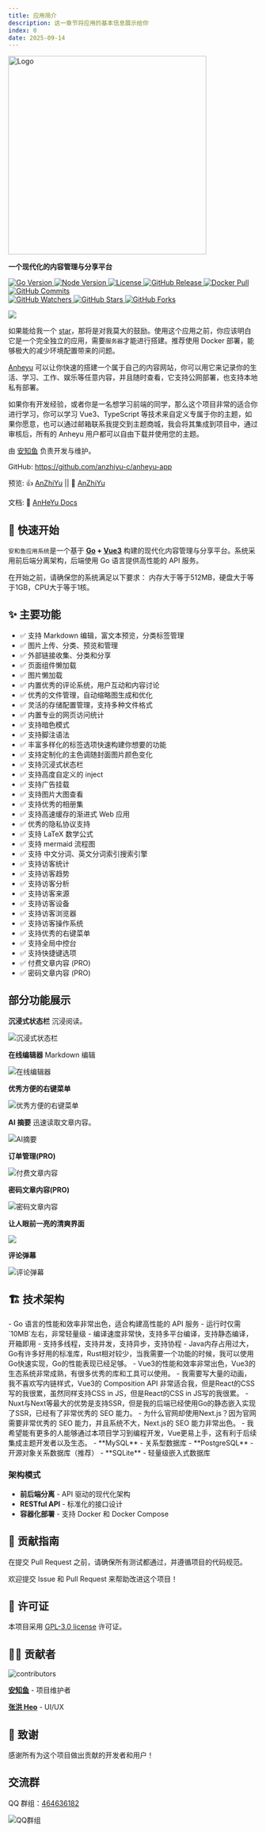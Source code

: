 ```yaml
---
title: 应用简介
description: 这一章节将应用的基本信息展示给你
index: 0
date: 2025-09-14
---
```


<div className="flex flex-col items-center text-center">
  <a href="https://github.com/anzhiyu-c/anheyu-app" target="_blank" title="访问项目仓库">
    <img
      src="https://upload-bbs.miyoushe.com/upload/2025/08/27/125766904/445bc304fe1a5edf8c0250beac0731b5_953439680145318785.png"
      height="400"
      alt="Logo"
      className="!m-0"
      style={{ width: "auto" }}
    />
  </a>

  <p className="mt-4">
    <strong>一个现代化的内容管理与分享平台</strong>
  </p>
</div>

<div className="flex flex-col items-center text-center">

  <div className="flex gap-2">
    
  <a title="Go Version" target="_blank" href="https://go.dev/">
    <img className="!m-0" alt="Go Version" src="https://img.shields.io/badge/Go-%3E%3D%201.24.4-91DEFA?style=flat" />
  </a>
  <a title="Node.js Version" target="_blank" href="https://nodejs.org/">
    <img className="!m-0" alt="Node Version" src="https://img.shields.io/badge/Node-%3E%3D%2020.19.4-yellowgreen?style=flat" />
  </a>
  <a title="License" target="_blank" href="https://github.com/anzhiyu-c/anheyu-app/blob/main/LICENSE">
    <img className="!m-0" alt="License" src="https://img.shields.io/github/license/anzhiyu-c/anheyu-app.svg?style=flat" />
  </a>
  <a title="GitHub Release" target="_blank" href="https://github.com/anzhiyu-c/anheyu-app/releases">
    <img className="!m-0" alt="GitHub Release" src="https://img.shields.io/github/v/release/anzhiyu-c/anheyu-app?style=flat" />
  </a>
  <a title="Docker Pulls" target="_blank" href="https://hub.docker.com/r/anheyu/anheyu-backend">
    <img
     className="!m-0"
      alt="Docker Pull"
      src="https://img.shields.io/docker/pulls/anheyu/anheyu-backend?color=red&label=Docker%20Pull"
    />
  </a>
  <a  title="GitHub Commits" target="_blank" href="https://github.com/anzhiyu-c/anheyu-app/commits/main">
    <img
    className="!m-0"
      alt="GitHub Commits"
      src="https://img.shields.io/github/commit-activity/m/anzhiyu-c/anheyu-app.svg?style=flat&color=brightgreen&label=commits"
    />
  </a>
  </div>
  <div className="flex gap-2">
    <a title="GitHub Watchers" target="_blank" href="https://github.com/anzhiyu-c/anheyu-app/watchers">
      <img
        alt="GitHub Watchers"
        src="https://img.shields.io/github/watchers/anzhiyu-c/anheyu-app.svg?label=Watchers&style=social"
      />
    </a>
    <a title="GitHub Stars" target="_blank" href="https://github.com/anzhiyu-c/anheyu-app/stargazers">
      <img
        alt="GitHub Stars"
        src="https://img.shields.io/github/stars/anzhiyu-c/anheyu-app.svg?label=Stars&style=social"
      />
    </a>
    <a title="GitHub Forks" target="_blank" href="https://github.com/anzhiyu-c/anheyu-app/network/members">
      <img
        alt="GitHub Forks"
        src="https://img.shields.io/github/forks/anzhiyu-c/anheyu-app.svg?label=Forks&style=social"
      />
    </a>
  </div>
</div>

![](https://upload-bbs.miyoushe.com/upload/2025/10/28/125766904/04eea66306f81b76b4e3623ee098bf40_3240315038986097575.png?x-oss-process=image/format,avif)

如果能给我一个 [star](https://github.com/anzhiyu-c/anheyu-app)，那将是对我莫大的鼓励。使用这个应用之前，你应该明白它是一个完全独立的应用，需要`服务器`才能进行搭建。推荐使用 Docker 部署，能够极大的减少环境配置带来的问题。

[Anheyu](https://github.com/anzhiyu-c/anheyu-app) 可以让你快速的搭建一个属于自己的内容网站，你可以用它来记录你的生活、学习、工作、娱乐等任意内容，并且随时查看，它支持公网部署，也支持本地私有部署。

如果你有开发经验，或者你是一名想学习前端的同学，那么这个项目非常的适合你进行学习，你可以学习 Vue3、TypeScript 等技术来自定义专属于你的主题，如果你愿意，也可以通过邮箱联系我提交到主题商城，我会将其集成到项目中，通过审核后，所有的 Anheyu 用户都可以自由下载并使用您的主题。

由 [安知鱼](https://github.com/anzhiyu-c) 负责开发与维护。

GitHub: https://github.com/anzhiyu-c/anheyu-app

预览: 👍 [AnZhiYu](https://anheyu.com/) || 🤞 [AnZhiYu](https://index.anheyu.com/)

文档: 📖 [AnHeYu Docs](https://anheyu.com/posts/Z3MC)

## 🚀 快速开始

`安和鱼应用系统`是一个基于 **[Go](https://go.dev/) + [Vue3](https://vuejs.org/)** 构建的现代化内容管理与分享平台。系统采用前后端分离架构，后端使用 Go 语言提供高性能的 API 服务。

<Callout type="info" title="系统要求">
  在开始之前，请确保您的系统满足以下要求： 内存大于等于512MB，硬盘大于等于1GB，CPU大于等于1核。
</Callout>

## ✨ 主要功能

- ✅ 支持 Markdown 编辑，富文本预览，分类标签管理
- ✅ 图片上传、分类、预览和管理
- ✅ 外部链接收集、分类和分享
- ✅ 页面组件懒加载
- ✅ 图片懒加载
- ✅ 内置优秀的评论系统，用户互动和内容讨论
- ✅ 优秀的文件管理，自动缩略图生成和优化
- ✅ 灵活的存储配置管理，支持多种文件格式
- ✅ 内置专业的网页访问统计
- ✅ 支持暗色模式
- ✅ 支持脚注语法
- ✅ 丰富多样化的标签选项快速构建你想要的功能
- ✅ 支持定制化的主色调随封面图片颜色变化
- ✅ 支持沉浸式状态栏
- ✅ 支持高度自定义的 inject
- ✅ 支持广告挂载
- ✅ 支持图片大图查看
- ✅ 支持优秀的相册集
- ✅ 支持高速缓存的渐进式 Web 应用
- ✅ 优秀的隐私协议支持
- ✅ 支持 LaTeX 数学公式
- ✅ 支持 mermaid 流程图
- ✅ 支持 中文分词、英文分词索引搜索引擎
- ✅ 支持访客统计
- ✅ 支持访客趋势
- ✅ 支持访客分析
- ✅ 支持访客来源
- ✅ 支持访客设备
- ✅ 支持访客浏览器
- ✅ 支持访客操作系统
- ✅ 支持优秀的右键菜单
- ✅ 支持全局中控台
- ✅ 支持快捷键选项
- ✅ 付费文章内容 (PRO)
- ✅ 密码文章内容 (PRO)

## 部分功能展示

**沉浸式状态栏** 沉浸阅读。

![沉浸式状态栏](https://upload-bbs.miyoushe.com/upload/2025/09/14/125766904/bf586849d38243f9d62ffd10aaac9c92_3495839897391648835.png?x-oss-process=image/format,avif)

**在线编辑器** Markdown 编辑

![在线编辑器](https://upload-bbs.miyoushe.com/upload/2025/09/15/125766904/d48ebac100429fe8dce19e48ec3b40a3_3855955480928949790.png?x-oss-process=image/format,avif)

**优秀方便的右键菜单**

<img
  src="https://upload-bbs.miyoushe.com/upload/2025/09/14/125766904/ab037790230c2a67f7c8e426cd8ce677_4442694850992921405.png?x-oss-process=image/format,avif"
  alt="优秀方便的右键菜单"
  className="w-[50%]"
/>

**AI 摘要** 迅速读取文章内容。

![AI摘要](https://upload-bbs.miyoushe.com/upload/2025/09/14/125766904/3e4d676c64930e1c573393420dc2cba5_2848259665925430.png?x-oss-process=image/format,avif)

**订单管理(PRO)**

![付费文章内容](https://upload-bbs.miyoushe.com/upload/2025/09/17/125766904/4410b49e38af24bef72e6ae555495e09_6600710485516302903.png?x-oss-process=image/format,avif)

**密码文章内容(PRO)**

![密码文章内容](https://upload-bbs.miyoushe.com/upload/2025/09/17/125766904/8baeeafcb2cf9caf72c84b89f2c69d67_5541575116482903287.png?x-oss-process=image/format,avif)

**让人眼前一亮的清爽界面**

![](https://upload-bbs.miyoushe.com/upload/2025/09/14/125766904/22019d7c234b154ae6745ae8960188c4_4555570664614593804.png?x-oss-process=image/format,avif)

**评论弹幕**

![评论弹幕](https://upload-bbs.miyoushe.com/upload/2025/09/14/125766904/9ad29d18db96115f483ddf15b8af9b57_7214154697962036777.png?x-oss-process=image/format,avif)

## 🏗️ 技术架构

<Accordions type="single">
  <Accordion title="为什么要使用 GO作为后端？而不是Java或者 Rust">
    - Go 语言的性能和效率非常出色，适合构建高性能的 API 服务 - 运行时仅需`10MB`左右，非常轻量级 -
    编译速度非常快，支持多平台编译，支持静态编译，开箱即用 - 支持多线程，支持并发，支持异步，支持协程 -
    Java内存占用过大，Go有许多好用的标准库，Rust相对较少，当我需要一个功能的时候，我可以使用Go快速实现，Go的性能表现已经足够。
  </Accordion>
  <Accordion title="为什么选择使用Vue3作为前端？而不是React/Nuxt.js/Next.js">
 - Vue3的性能和效率非常出色，Vue3的生态系统非常成熟，有很多优秀的库和工具可以使用。
 - 我需要写大量的动画，我不喜欢写内链样式，Vue3的 Composition API 非常适合我，但是React的CSS写的我很累，虽然同样支持CSS in JS，但是React的CSS in JS写的我很累。
 - Nuxt与Next等最大的优势是支持SSR，但是我的后端已经使用Go的静态嵌入实现了SSR，已经有了非常优秀的 SEO 能力。
 - 为什么官网却使用Next.js？因为官网需要非常优秀的 SEO 能力，并且系统不大，Next.js的 SEO 能力非常出色。
 - 我希望能有更多的人能够通过本项目学习到编程开发，Vue更易上手，这有利于后续集成主题开发者以及生态。
  </Accordion>

  <Accordion title="支持哪些数据库？">
 - **MySQL** - 关系型数据库
 - **PostgreSQL** - 开源对象关系数据库（推荐）
 - **SQLite** - 轻量级嵌入式数据库
  </Accordion>
</Accordions>

### 架构模式

- **前后端分离** - API 驱动的现代化架构
- **RESTful API** - 标准化的接口设计
- **容器化部署** - 支持 Docker 和 Docker Compose

## 🤝 贡献指南

<Callout type="warn" title="注意事项">
  在提交 Pull Request 之前，请确保所有测试都通过，并遵循项目的代码规范。
</Callout>

欢迎提交 Issue 和 Pull Request 来帮助改进这个项目！

## 📄 许可证

本项目采用 [GPL-3.0 license](https://github.com/anzhiyu-c/anheyu-app?tab=GPL-3.0-1-ov-file#readme) 许可证。

## 👨‍💻 贡献者

<img
  src="https://opencollective.com/anheyu-app-frontend/contributors.svg?width=890&button=false"
  alt="contributors"
  className="inline-block !m-0"
/>

**[安知鱼](https://github.com/anzhiyu-c)** - 项目维护者

**[张洪 Heo](https://github.com/zhheo)** - UI/UX

## 🙏 致谢

感谢所有为这个项目做出贡献的开发者和用户！

## 交流群

QQ 群组：[464636182](https://jq.qq.com/?_wv=1027&k=v7NK7ELr)

<div className="text-center">
  <img
    src="https://upload-bbs.miyoushe.com/upload/2025/07/09/125766904/1e8ea817c197fb98e4dbd9ed2500d923_6382092418395407285.webp"
    alt="QQ群组"
    className="inline-block"
  />
</div>
